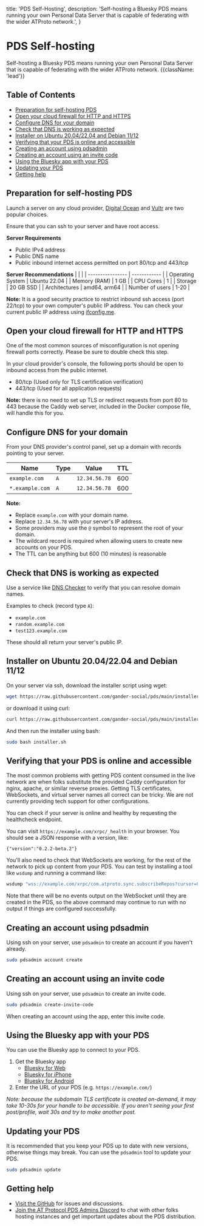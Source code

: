   title: 'PDS Self-Hosting',
  description:
    'Self-hosting a Bluesky PDS means running your own Personal Data Server that is capable of federating with the wider ATProto network.',
}

# PDS Self-hosting

Self-hosting a Bluesky PDS means running your own Personal Data Server that is capable of federating with the wider ATProto network. {{className: 'lead'}}

## Table of Contents

* [Preparation for self-hosting PDS](#preparation-for-self-hosting-pds)
* [Open your cloud firewall for HTTP and HTTPS](#open-your-cloud-firewall-for-http-and-https)
* [Configure DNS for your domain](#configure-dns-for-your-domain)
* [Check that DNS is working as expected](#check-that-dns-is-working-as-expected)
* [Installer on Ubuntu 20.04/22.04 and Debian 11/12](#installer-on-ubuntu-20-04-22-04-and-debian-11-12)
* [Verifying that your PDS is online and accessible](#verifying-that-your-pds-is-online-and-accessible)
* [Creating an account using pdsadmin](#creating-an-account-using-pdsadmin)
* [Creating an account using an invite code](#creating-an-account-using-an-invite-code)
* [Using the Bluesky app with your PDS](#using-the-gndr-app-with-your-pds)
* [Updating your PDS](#updating-your-pds)
* [Getting help](#getting-help)


## Preparation for self-hosting PDS

Launch a server on any cloud provider, [Digital Ocean](https://digitalocean.com/) and [Vultr](https://vultr.com/) are two popular choices.

Ensure that you can ssh to your server and have root access.

**Server Requirements**
* Public IPv4 address
* Public DNS name
* Public inbound internet access permitted on port 80/tcp and 443/tcp

**Server Recommendations**
|                  |              |
| ---------------- | ------------ |
| Operating System | Ubuntu 22.04 |
| Memory (RAM)     | 1 GB         |
| CPU Cores        | 1            |
| Storage          | 20 GB SSD    |
| Architectures    | amd64, arm64 |
| Number of users  | 1-20         |

**Note:** It is a good security practice to restrict inbound ssh access (port 22/tcp) to your own computer's public IP address. You can check your current public IP address using [ifconfig.me](https://ifconfig.me/).

## Open your cloud firewall for HTTP and HTTPS

One of the most common sources of misconfiguration is not opening firewall ports correctly. Please be sure to double check this step.

In your cloud provider's console, the following ports should be open to inbound access from the public internet.

* 80/tcp (Used only for TLS certification verification)
* 443/tcp (Used for all application requests)

**Note:** there is no need to set up TLS or redirect requests from port 80 to 443 because the Caddy web server, included in the Docker compose file, will handle this for you.

## Configure DNS for your domain

From your DNS provider's control panel, set up a domain with records pointing to your server.

| Name            | Type | Value         | TTL |
| --------------- | ---- | ------------- | --- |
| `example.com`   | `A`  | `12.34.56.78` | 600 |
| `*.example.com` | `A`  | `12.34.56.78` | 600 |

**Note:**
* Replace `example.com` with your domain name.
* Replace `12.34.56.78` with your server's IP address.
* Some providers may use the `@` symbol to represent the root of your domain.
* The wildcard record is required when allowing users to create new accounts on your PDS.
* The TTL can be anything but 600 (10 minutes) is reasonable

## Check that DNS is working as expected

Use a service like [DNS Checker](https://dnschecker.org/) to verify that you can resolve domain names.

Examples to check (record type `A`):
* `example.com`
* `random.example.com`
* `test123.example.com`

These should all return your server's public IP.

## Installer on Ubuntu 20.04/22.04 and Debian 11/12

On your server via ssh, download the installer script using wget:

```bash
wget https://raw.githubusercontent.com/gander-social/pds/main/installer.sh
```

or download it using curl:

```bash
curl https://raw.githubusercontent.com/gander-social/pds/main/installer.sh >installer.sh
```

And then run the installer using bash:

```bash
sudo bash installer.sh
```

## Verifying that your PDS is online and accessible

<Note>
The most common problems with getting PDS content consumed in the live network are when folks substitute the provided Caddy configuration for nginx, apache, or similar reverse proxies. Getting TLS certificates, WebSockets, and virtual server names all correct can be tricky. We are not currently providing tech support for other configurations.
</Note>

You can check if your server is online and healthy by requesting the healthcheck endpoint.

You can visit `https://example.com/xrpc/_health` in your browser. You should see a JSON response with a version, like:

```
{"version":"0.2.2-beta.2"}
```

You'll also need to check that WebSockets are working, for the rest of the network to pick up content from your PDS. You can test by installing a tool like `wsdump` and running a command like:

```bash
wsdump "wss://example.com/xrpc/com.atproto.sync.subscribeRepos?cursor=0"
```

Note that there will be no events output on the WebSocket until they are created in the PDS, so the above command may continue to run with no output if things are configured successfully.

## Creating an account using pdsadmin

Using ssh on your server, use `pdsadmin` to create an account if you haven't already.

```bash
sudo pdsadmin account create
```

## Creating an account using an invite code

Using ssh on your server, use `pdsadmin` to create an invite code.

```bash
sudo pdsadmin create-invite-code
```

When creating an account using the app, enter this invite code.

## Using the Bluesky app with your PDS

You can use the Bluesky app to connect to your PDS.

1. Get the Bluesky app
    * [Bluesky for Web](https://gndr.app/)
    * [Bluesky for iPhone](https://apps.apple.com/us/app/gander-social/id6444370199)
    * [Bluesky for Android](https://play.google.com/store/apps/details?id=xyz.gndrweb.app)
1. Enter the URL of your PDS (e.g. `https://example.com/`)

_Note: because the subdomain TLS certificate is created on-demand, it may take 10-30s for your handle to be accessible. If you aren't seeing your first post/profile, wait 30s and try to make another post._

## Updating your PDS

It is recommended that you keep your PDS up to date with new versions, otherwise things may break. You can use the `pdsadmin` tool to update your PDS.

```bash
sudo pdsadmin update
```

## Getting help

- [Visit the GitHub](https://github.com/gander-social/pds) for issues and discussions.
- [Join the AT Protocol PDS Admins Discord](https://discord.gg/e7hpHxRfBP) to chat with other folks hosting instances and get important updates about the PDS distribution.
